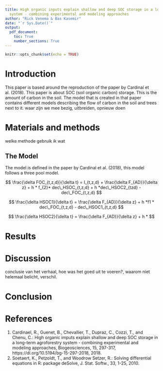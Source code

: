 ```yaml
---
title: High organic inputs explain shallow and deep SOC storage in a long-term agroforestry
  system - combining experimental and modeling approaches 
author: "Rick Venema & Bas Kasemir"
date: "`r Sys.Date()`"
output: 
  pdf_document:
    toc: True
    number_sections: True
---
```


```r
knitr::opts_chunk$set(echo = TRUE)
```
\newpage
# Introduction
This paper is based around the reproduction of the paper by Cardinal et al. (2018). This paper is about SOC (soil organic carbon) storage. This is the amount of carbon in the soil. The model that is created in that paper contains different models describing the flow of carbon in the soil and trees next to it. 
waar zijn we mee bezig, uitbreiden, opnieuw doen

# Materials and methods
welke methode gebruik ik wat 

## The Model
The model is defined in the paper by Cardinal et al. (2018), this model follows a three pool model. 

$$ \frac{\delta FOC_{t,z,d}}{\delta t} = I_{t,z,d} + \frac{\delta F_{AD}}{\delta z} + h * f_{2}* dec\_HSOC_{t,z,d} + h *dec\_HSOC2_{tzd} - dec\_FOC_{t,z,d}  $$

$$ \frac{\delta HSOC1}{\delta t} = \frac{\delta F_{AD}}{\delta z} + h *f1 * dec\_FOC_{t,z,d} - dec\_HSOC1_{t,z,d} $$

$$ \frac{\delta HSOC2}{\delta t} = \frac{\delta F_{AD}}{\delta z} + h *  $$

# Results


# Discussion
conclusie van het verhaal, hoe was het goed uit te voeren?, waarom niet helemaal belicht, verschil.

# Conclusion


# References
1. Cardinael, R., Guenet, B., Chevallier, T., Dupraz, C., Cozzi, T., and Chenu, C.: High organic imputs explain shallow and deep SOC storage in a long-term agroforestry system - combining experimental and modeling approaches, Biogeosciences, 15, 297-317, https://di.org/10.5194/bg-15-297-2018, 2018.
2. Soetaert, K., Petzoldt, T., and Woodrow Setzer, R.: Solving differential equations in R: package deSolve, J. Stat. Softw., 33, 1-25, 2010.
